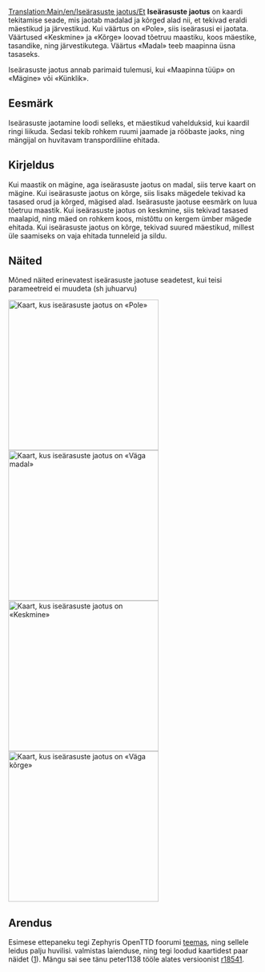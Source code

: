 [[Translation:Main/en/Iseärasuste jaotus/Et]]
'''Iseärasuste jaotus''' on kaardi tekitamise seade, mis jaotab madalad ja kõrged alad nii, et tekivad eraldi mäestikud ja järvestikud. Kui väärtus on «Pole», siis iseärasusi ei jaotata. Väärtused «Keskmine» ja «Kõrge» loovad tõetruu maastiku, koos mäestike, tasandike, ning järvestikutega. Väärtus «Madal» teeb maapinna üsna tasaseks.

Iseärasuste jaotus annab parimaid tulemusi, kui «Maapinna tüüp» on «Mägine» või «Künklik».

{{en/Võimalus/Et|1.0}}

== Eesmärk ==
Iseärasuste jaotamine loodi selleks, et mäestikud vahelduksid, kui kaardil ringi liikuda. Sedasi tekib rohkem ruumi jaamade ja rööbaste jaoks, ning mängijal on huvitavam transpordiliine ehitada.

== Kirjeldus ==
Kui maastik on mägine, aga iseärasuste jaotus on madal, siis terve kaart on mägine. Kui iseärasuste jaotus on kõrge, siis lisaks mägedele tekivad ka tasased orud ja kõrged, mägised alad. Iseärasuste jaotuse eesmärk on luua tõetruu maastik. Kui iseärasuste jaotus on keskmine, siis tekivad tasased maalapid, ning mäed on rohkem koos, mistõttu on kergem ümber mägede ehitada. Kui iseärasuste jaotus on kõrge, tekivad suured mäestikud, millest üle saamiseks on vaja ehitada tunneleid ja sildu.

== Näited ==

Mõned näited erinevatest iseärasuste jaotuse seadetest, kui teisi parameetreid ei muudeta (sh juhuarvu)

[[File:en/MapVarietyDistrNone.png|thumb|left|300px|Kaart, kus iseärasuste jaotus on '''«Pole»''']]
[[File:en/MapVarietyDistrVLow.png|thumb|right|300px|Kaart, kus iseärasuste jaotus on '''«Väga madal»''']]
[[File:en/MapVarietyDistrMedium.png|thumb|left|300px|Kaart, kus iseärasuste jaotus on '''«Keskmine»''']]
[[File:en/MapVarietyDistrVHigh.png|thumb|right|300px|Kaart, kus iseärasuste jaotus on '''«Väga kõrge»''']]

{{en/-}}

== Arendus ==
Esimese ettepaneku tegi Zephyris OpenTTD foorumi [http://www.tt-forums.net/viewtopic.php?f=32&t=46338 teemas], ning sellele leidus palju huvilisi. {{en/User|peter1138}} valmistas laienduse, ning tegi loodud kaartidest paar näidet ([http://www.tt-forums.net/viewtopic.php?p=841457#p841457]). Mängu sai see tänu peter1138 tööle alates versioonist [http://hg.openttd.org/openttd/trunk.hg/rev/c3959fffa40a r18541].